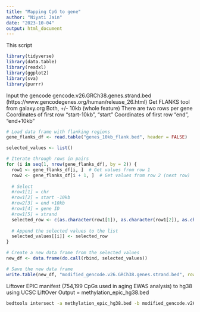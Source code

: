 ```yaml
---
title: "Mapping CpG to gene"
author: "Niyati Jain"
date: "2023-10-04"
output: html_document
---
```


This script 

```r
library(tidyverse)
library(data.table)
library(readxl)
library(ggplot2)
library(sva)
library(purrr)
```

Input the gencode gencode.v26.GRCh38.genes.strand.bed (https://www.gencodegenes.org/human/release_26.html)
Get FLANKS tool from galaxy.org
Both, +/- 10kb (whole feature)
There are two rows per gene 
Coordinates of first row  "start-10kb", "start"
Coordinates of first row  "end", "end+10kb"

```r
# Load data frame with flanking regions
gene_flanks_df <- read.table("genes_10kb_flank.bed", header = FALSE)

selected_values <- list()

# Iterate through rows in pairs
for (i in seq(1, nrow(gene_flanks_df), by = 2)) {
  row1 <- gene_flanks_df[i, ]  # Get values from row 1
  row2 <- gene_flanks_df[i + 1, ]  # Get values from row 2 (next row)
  
  # Select 
  #row1[1] = chr
  #row1[2] = start -10kb
  #row2[3] = end +10kb
  #row1[4] = gene ID
  #row1[5] = strand
  selected_row <- c(as.character(row1[1]), as.character(row1[2]), as.character(row2[3]), as.character(row1[4]), as.character(row1[5]))
  
  # Append the selected values to the list
  selected_values[[i]] <- selected_row
}

# Create a new data frame from the selected values
new_df <- data.frame(do.call(rbind, selected_values))

# Save the new data frame
write.table(new_df, "modified_gencode.v26.GRCh38.genes.strand.bed", row.names = FALSE, quote = F, sep = "\t")

```

Liftover EPIC manifest (754,199 CpGs used in aging EWAS analysis) to hg38 using UCSC LiftOver
Output = methylation_epic_hg38.bed 

```bash
bedtools intersect -a methylation_epic_hg38.bed -b modified_gencode.v26.GRCh38.genes.strand.bed -wa -wb > cpg_gene_overlap.bed 
```

